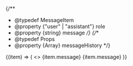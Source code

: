 {/**
  * @typedef MessageItem
  * @property {"user" | "assistant"} role
  * @property {string} message
  */}
{/**
  * @typedef Props
  * @property {Array<MessageItem>} messageHistory
  */}

<ForEach arr={props.messageHistory}>
  {(item) => (
    <>
      <If condition={item.role == 'user'}>
        <User>{item.message}</User>
      </If>
      <ElseIf condition={item.role == 'assistant'}>
        <Assistant>{item.message}</Assistant>
      </ElseIf>
    </>
  )}
</ForEach>